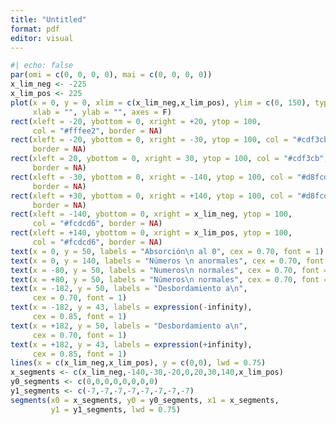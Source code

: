 ```yaml
---
title: "Untitled"
format: pdf
editor: visual
---
```


```r
#| echo: false
par(omi = c(0, 0, 0, 0), mai = c(0, 0, 0, 0))
x_lim_neg <- -225
x_lim_pos <- 225
plot(x = 0, y = 0, xlim = c(x_lim_neg,x_lim_pos), ylim = c(0, 150), type = "n",
     xlab = "", ylab = "", axes = F)
rect(xleft = -20, ybottom = 0, xright = +20, ytop = 100,
     col = "#fffee2", border = NA)
rect(xleft = -20, ybottom = 0, xright = -30, ytop = 100, col = "#cdf3cb",
     border = NA)
rect(xleft = 20, ybottom = 0, xright = 30, ytop = 100, col = "#cdf3cb",
     border = NA)
rect(xleft = -30, ybottom = 0, xright = -140, ytop = 100, col = "#d8fcd6",
     border = NA)
rect(xleft = +30, ybottom = 0, xright = +140, ytop = 100, col = "#d8fcd6",
     border = NA)
rect(xleft = -140, ybottom = 0, xright = x_lim_neg, ytop = 100,
     col = "#fcdcd6", border = NA)
rect(xleft = +140, ybottom = 0, xright = x_lim_pos, ytop = 100,
     col = "#fcdcd6", border = NA)
text(x = 0, y = 50, labels = "Absorción\n al 0", cex = 0.70, font = 1)
text(x = 0, y = 140, labels = "Números \n anormales", cex = 0.70, font = 1)
text(x = -80, y = 50, labels = "Numeros\n normales", cex = 0.70, font = 1)
text(x = +80, y = 50, labels = "Números\n normales", cex = 0.70, font = 1)
text(x = -182, y = 50, labels = "Desbordamiento a\n",
     cex = 0.70, font = 1)
text(x = -182, y = 43, labels = expression(-infinity),
     cex = 0.85, font = 1)
text(x = +182, y = 50, labels = "Desbordamiento a\n",
     cex = 0.70, font = 1)
text(x = +182, y = 43, labels = expression(+infinity),
     cex = 0.85, font = 1)
lines(x = c(x_lim_neg,x_lim_pos), y = c(0,0), lwd = 0.75)
x_segments <- c(x_lim_neg,-140,-30,-20,0,20,30,140,x_lim_pos)
y0_segments <- c(0,0,0,0,0,0,0,0)
y1_segments <- c(-7,-7,-7,-7,-7,-7,-7,-7)
segments(x0 = x_segments, y0 = y0_segments, x1 = x_segments,
         y1 = y1_segments, lwd = 0.75)
```
